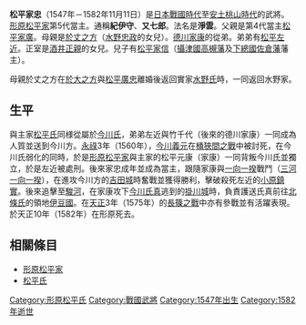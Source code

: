 {{about|形原松平家的松平家忠|深溝松平家|松平家忠|東條松平家|松平家忠 (東條松平家)}}
{{japanese|japanese=松平 家忠|kana=まつだいら いえただ|romaji=Matsudaira Ietada}}
'''松平家忠'''（1547年－1582年11月11日）是[[日本戰國時代|日本戰國時代]]至[[安土桃山時代|安土桃山時代]]的武將。[[形原松平家|形原松平家]]第5代當主。通稱'''紀伊守'''、'''又七郎'''。法名是'''淨雲'''。父親是第4代當主[[松平家廣|松平家廣]]。母親是[[於丈之方|於丈之方]]（[[水野忠政|水野忠政]]的女兒）。[[德川家康|德川家康]]的從弟。弟弟有[[松平左近|松平左近]]。正室是[[酒井正親|酒井正親]]的女兒。兒子有[[松平家信|松平家信]]（[[攝津國|攝津國]][[高槻藩|高槻藩]]及[[下總國|下總國]][[佐倉藩|佐倉藩]]藩主）。

母親於丈之方在[[於大之方|於大之方]]與[[松平廣忠|松平廣忠]]離婚後返回實家[[水野氏|水野氏]]時，一同返回水野家。

== 生平 ==
與主家[[松平氏|松平氏]]同様從屬於[[今川氏|今川氏]]，弟弟左近與竹千代（後來的德川家康）一同成為人質並送到今川方。[[永祿|永祿]]3年（1560年），[[今川義元|今川義元]]在[[桶狹間之戰|桶狹間之戰]]中被討死，在今川氏弱化的同時，於是[[形原松平家|形原松平家]]與主家的松平元康（家康）一同背叛今川氏並獨立，於是左近被處刑。後來家忠成年並成為當主，跟隨家康與[[一向一揆|一向一揆]]戰鬥（[[三河一向一揆|三河一向一揆]]），在進攻今川方的[[吉田城|吉田城]]時奮戰並獲得勝利，擊破殺死左近的[[小原鎮實|小原鎮實]]。後來追擊至[[駿河|駿河]]，在家康攻下[[今川氏真|今川氏真]]逃到的[[掛川城|掛川城]]時，負責護送氏真前往[[北條氏|北條氏]]的領地[[伊豆國|伊豆國]]。在[[天正_(日本)|天正]]3年（1575年）的[[長篠之戰|長篠之戰]]中亦有參戰並有活躍表現。於天正10年（1582年）在形原死去。

== 相關條目 ==
*[[形原松平家|形原松平家]]
*[[松平氏|松平氏]]

{{形原松平家當主|第5代}}
[[Category:形原松平氏|Category:形原松平氏]]
[[Category:戰國武將|Category:戰國武將]]
[[Category:1547年出生|Category:1547年出生]]
[[Category:1582年逝世|Category:1582年逝世]]